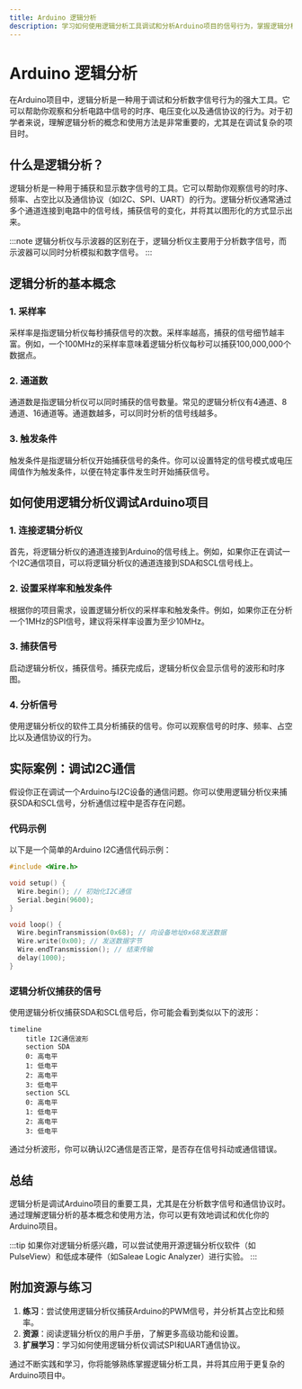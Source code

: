 ```yaml
---
title: Arduino 逻辑分析
description: 学习如何使用逻辑分析工具调试和分析Arduino项目的信号行为，掌握逻辑分析的基本概念和实际应用。
---
```


# Arduino 逻辑分析

在Arduino项目中，逻辑分析是一种用于调试和分析数字信号行为的强大工具。它可以帮助你观察和分析电路中信号的时序、电压变化以及通信协议的行为。对于初学者来说，理解逻辑分析的概念和使用方法是非常重要的，尤其是在调试复杂的项目时。

## 什么是逻辑分析？

逻辑分析是一种用于捕获和显示数字信号的工具。它可以帮助你观察信号的时序、频率、占空比以及通信协议（如I2C、SPI、UART）的行为。逻辑分析仪通常通过多个通道连接到电路中的信号线，捕获信号的变化，并将其以图形化的方式显示出来。

:::note
逻辑分析仪与示波器的区别在于，逻辑分析仪主要用于分析数字信号，而示波器可以同时分析模拟和数字信号。
:::

## 逻辑分析的基本概念

### 1. 采样率
采样率是指逻辑分析仪每秒捕获信号的次数。采样率越高，捕获的信号细节越丰富。例如，一个100MHz的采样率意味着逻辑分析仪每秒可以捕获100,000,000个数据点。

### 2. 通道数
通道数是指逻辑分析仪可以同时捕获的信号数量。常见的逻辑分析仪有4通道、8通道、16通道等。通道数越多，可以同时分析的信号线越多。

### 3. 触发条件
触发条件是指逻辑分析仪开始捕获信号的条件。你可以设置特定的信号模式或电压阈值作为触发条件，以便在特定事件发生时开始捕获信号。

## 如何使用逻辑分析仪调试Arduino项目

### 1. 连接逻辑分析仪
首先，将逻辑分析仪的通道连接到Arduino的信号线上。例如，如果你正在调试一个I2C通信项目，可以将逻辑分析仪的通道连接到SDA和SCL信号线上。

### 2. 设置采样率和触发条件
根据你的项目需求，设置逻辑分析仪的采样率和触发条件。例如，如果你正在分析一个1MHz的SPI信号，建议将采样率设置为至少10MHz。

### 3. 捕获信号
启动逻辑分析仪，捕获信号。捕获完成后，逻辑分析仪会显示信号的波形和时序图。

### 4. 分析信号
使用逻辑分析仪的软件工具分析捕获的信号。你可以观察信号的时序、频率、占空比以及通信协议的行为。

## 实际案例：调试I2C通信

假设你正在调试一个Arduino与I2C设备的通信问题。你可以使用逻辑分析仪来捕获SDA和SCL信号，分析通信过程中是否存在问题。

### 代码示例
以下是一个简单的Arduino I2C通信代码示例：

```cpp
#include <Wire.h>

void setup() {
  Wire.begin(); // 初始化I2C通信
  Serial.begin(9600);
}

void loop() {
  Wire.beginTransmission(0x68); // 向设备地址0x68发送数据
  Wire.write(0x00); // 发送数据字节
  Wire.endTransmission(); // 结束传输
  delay(1000);
}
```

### 逻辑分析仪捕获的信号
使用逻辑分析仪捕获SDA和SCL信号后，你可能会看到类似以下的波形：

```mermaid
timeline
    title I2C通信波形
    section SDA
    0: 高电平
    1: 低电平
    2: 高电平
    3: 低电平
    section SCL
    0: 高电平
    1: 低电平
    2: 高电平
    3: 低电平
```

通过分析波形，你可以确认I2C通信是否正常，是否存在信号抖动或通信错误。

## 总结

逻辑分析是调试Arduino项目的重要工具，尤其是在分析数字信号和通信协议时。通过理解逻辑分析的基本概念和使用方法，你可以更有效地调试和优化你的Arduino项目。

:::tip
如果你对逻辑分析感兴趣，可以尝试使用开源逻辑分析仪软件（如PulseView）和低成本硬件（如Saleae Logic Analyzer）进行实验。
:::

## 附加资源与练习

1. **练习**：尝试使用逻辑分析仪捕获Arduino的PWM信号，并分析其占空比和频率。
2. **资源**：阅读逻辑分析仪的用户手册，了解更多高级功能和设置。
3. **扩展学习**：学习如何使用逻辑分析仪调试SPI和UART通信协议。

通过不断实践和学习，你将能够熟练掌握逻辑分析工具，并将其应用于更复杂的Arduino项目中。